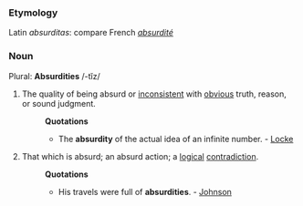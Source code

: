 ===Etymology===
Latin ''absurditas'': compare French ''[[absurdité]]''
===Noun===
Plural: '''Absurdities''' /-t&#301;z/
#The quality of being absurd or [[inconsistent]] with [[obvious]] truth, reason, or sound judgment.
#:'''Quotations'''
#:*The '''absurdity''' of the actual idea of an infinite number. - [[Locke]]
#That which is absurd; an absurd action; a [[logical]] [[contradiction]].
#:'''Quotations'''
#:*His travels were full of '''absurdities'''. - [[Johnson]]